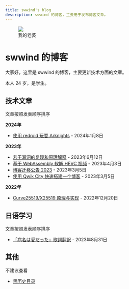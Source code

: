```yaml
---
title: swwind's blog
description: swwind 的博客，主要用于发布博客文章。
---
```


<figure class="float-right">
  <img src="/momoi.png" class="h-32 w-32" />
  <figcaption>我的老婆</figcaption>
</figure>

# swwind 的博客

大家好，这里是 swwind 的博客，主要更新技术方面的文章。

本人 24 岁，是学生。

## 技术文章

文章按照发表顺序排序

**2024年**

- [使用 redroid 玩耍 Arknights](/post/redroid-arknights) - 2024年1月8日

**2023年**

- [若干漏洞的复现和原理解释](/post/exploits) - 2023年6月12日
- [基于 WebAssembly 软解 HEVC 视频](/post/hevc-wasm) - 2023年4月3日
- [博客迁移公告 2023](/annouce/blog-transfer) - 2023年3月5日
- [使用 Qwik City 快速搭建一个博客](/post/qwik-blog) - 2023年3月5日

**2022年**

- [Curve25519/X25519 原理与实现](/post/x25519) - 2022年12月20日

## 日语学习

文章按照发表顺序排序

- [「病名は愛だった」歌詞翻訳](/post/byoumei-ha-ai-datta) - 2023年8月31日

## 其他

不建议查看

- [黑历史目录](/black-history)
